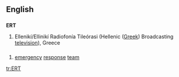 {{also|ert|ért}}
{{wikipedia}}
==English==

==={{abbreviation}}===
'''ERT'''

# Ellenikí/Ellinikí Radiofonía Tileórasi (Hellenic ([[Greek]]) Broadcasting [[television]]), Greece

==={{initialism}}===
{{en-noun}}

# [[emergency]] [[response]] [[team]]

[[tr:ERT]]